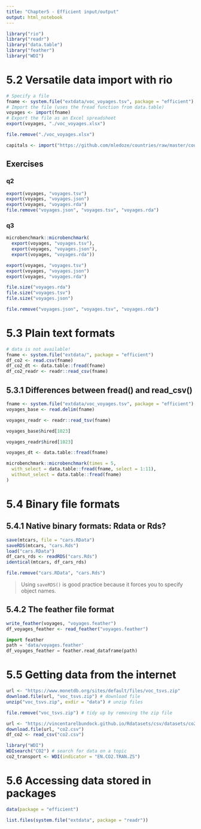---
title: "Chapter5 - Efficient input/output"
output: html_notebook
---

```{r}
library("rio")
library("readr")
library("data.table")
library("feather")
library("WDI")
```


# 5.2 Versatile data import with rio

```{r}
# Specify a file
fname <- system.file("extdata/voc_voyages.tsv", package = "efficient")
# Import the file (uses the fread function from data.table)
voyages <- import(fname)
# Export the file as an Excel spreadsheet
export(voyages, "./voc_voyages.xlsx")
```

```{r}
file.remove("./voc_voyages.xlsx")
```

```{r}
capitals <- import("https://github.com/mledoze/countries/raw/master/countries.json")
```

## Exercises

### q2
```{r}
export(voyages, "voyages.tsv")
export(voyages, "voyages.json")
export(voyages, "voyages.rda")
file.remove("voyages.json", "voyages.tsv", "voyages.rda")
```

### q3

```{r}
microbenchmark::microbenchmark(
  export(voyages, "voyages.tsv"),
  export(voyages, "voyages.json"),
  export(voyages, "voyages.rda"))
```


```{r}
export(voyages, "voyages.tsv")
export(voyages, "voyages.json")
export(voyages, "voyages.rda")

file.size("voyages.rda")
file.size("voyages.tsv")
file.size("voyages.json")
```

```{r}
file.remove("voyages.json", "voyages.tsv", "voyages.rda")
```

# 5.3 Plain text formats


```{r, eval=F}
# data is not available!
fname <- system.file("extdata/", package = "efficient")
df_co2 <- read.csv(fname)
df_co2_dt <- data.table::fread(fname) 
df_co2_readr <- readr::read_csv(fname)
```
## 5.3.1 Differences between fread() and read_csv()


```{r}
fname <- system.file("extdata/voc_voyages.tsv", package = "efficient")
voyages_base <- read.delim(fname)
```

```{r}
voyages_readr <- readr::read_tsv(fname)
```

```{r}
voyages_base$hired[1023]

voyages_readr$hired[1023] 
```

```{r}
voyages_dt <- data.table::fread(fname)
```

```{r}
microbenchmark::microbenchmark(times = 5,
  with_select = data.table::fread(fname, select = 1:11),
  without_select = data.table::fread(fname)
)
```

# 5.4 Binary file formats

## 5.4.1 Native binary formats: Rdata or Rds?


```{r}
save(mtcars, file = "cars.RData")
saveRDS(mtcars, "cars.Rds")
load("cars.RData")
df_cars_rds <- readRDS("cars.Rds")
identical(mtcars, df_cars_rds)
```
```{r}
file.remove("cars.RData", "cars.Rds")
```

> Using `saveRDS()` is good practice because it forces you to specify object names.


## 5.4.2 The feather file format

```{r}
write_feather(voyages, "voyages.feather")
df_voyages_feather <- read_feather("voyages.feather")
```

```{python}
import feather
path = 'data/voyages.feather'
df_voyages_feather = feather.read_dataframe(path)
```

# 5.5 Getting data from the internet

```{r}
url <- "https://www.monetdb.org/sites/default/files/voc_tsvs.zip"
download.file(url, "voc_tsvs.zip") # download file
unzip("voc_tsvs.zip", exdir = "data") # unzip files
```

```{r}
file.remove("voc_tsvs.zip") # tidy up by removing the zip file
```



```{r}
url <- "https://vincentarelbundock.github.io/Rdatasets/csv/datasets/co2.csv"
download.file(url, "co2.csv")
df_co2 <- read_csv("co2.csv")
```


```{r}
library("WDI")
WDIsearch("CO2") # search for data on a topic
co2_transport <- WDI(indicator = "EN.CO2.TRAN.ZS")
```


# 5.6 Accessing data stored in packages


```{r}
data(package = "efficient")
```

```{r}
list.files(system.file("extdata", package = "readr"))
```

